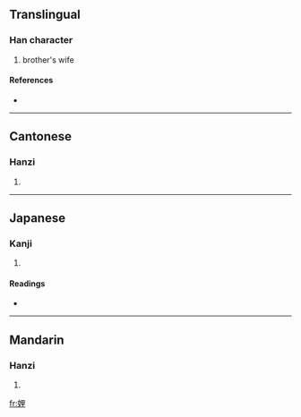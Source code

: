 ==Translingual==

===Han character===
{{Han char|rn=38|rad=女|as=07|sn=10|four=4641<sub>4</sub>|canj=女田土 (VWG)}}

# brother's wife

====References====
* {{Han ref|kx=0261.410|dkj=06287|dj=0528.210|hdz=21051.030|uh=5A0C|ud=23052|bh=AE5B|bd=44635}}

----

==Cantonese==

===Hanzi===
{{yue-hanzi|jyut=|y=lei5}}

# {{defn|Cantonese|sort=女07}}

----

==Japanese==

===Kanji===
{{ja-kanji|grade=|rs=女07}}

# {{defn|Japanese|sort=女07}}

====Readings====
* {{ja-readings|on=[[り]] (ri)|kun=[[あいよめ]] (aiyome)}}

----

==Mandarin==

===Hanzi===
{{cmn-hanzi|pin=[[lǐ]] ([[li3]])|wg=li<sup>3</sup>}}

# {{defn|Mandarin|sort=女07}}

[[fr:娌]]
